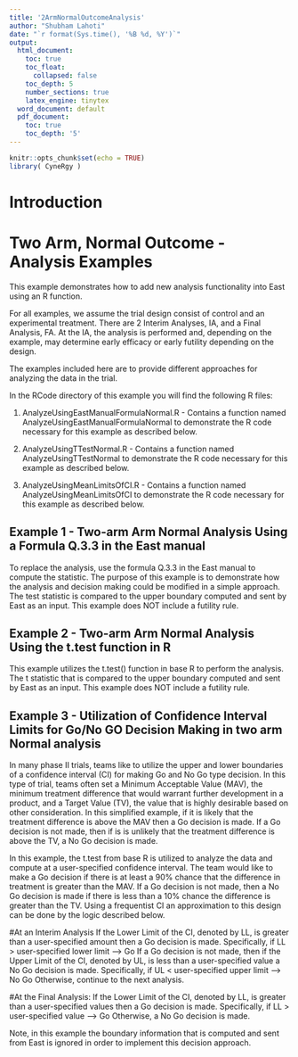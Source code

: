---
title: '2ArmNormalOutcomeAnalysis'
author: "Shubham Lahoti"
date: "`r format(Sys.time(), '%B %d, %Y')`"
output:
  html_document:
    toc: true
    toc_float:
      collapsed: false
    toc_depth: 5
    number_sections: true
    latex_engine: tinytex
  word_document: default
  pdf_document:
    toc: true
    toc_depth: '5'
---

```{r setup, include=FALSE}
knitr::opts_chunk$set(echo = TRUE)
library( CyneRgy )
```

# Introduction
# Two Arm, Normal Outcome - Analysis Examples

This example demonstrates how to add new analysis functionality  into East using an R function.  

For all examples, we assume the trial design consist of control and an experimental treatment. There are 2 Interim Analyses, IA, and a Final Analysis, FA. At the IA, the analysis is performed and, depending on the example, may determine early efficacy or early futility depending on the design.

The examples included here are to provide different approaches for analyzing the data in the trial. 

In the RCode directory of this example you will find the following R files:

1.  AnalyzeUsingEastManualFormulaNormal.R - Contains a function named AnalyzeUsingEastManualFormulaNormal to demonstrate the R code necessary for this example as described below.

2.  AnalyzeUsingTTestNormal.R - Contains a function named AnalyzeUsingTTestNormal to demonstrate the R code necessary for this example as described below.

3.  AnalyzeUsingMeanLimitsOfCI.R - Contains a function named AnalyzeUsingMeanLimitsOfCI to demonstrate the R code necessary for this example as described below.



## Example 1 - Two-arm Arm Normal Analysis Using a Formula Q.3.3 in the East manual

To replace the analysis, use the formula Q.3.3 in the East manual to compute the statistic.  The purpose of this example is to demonstrate how the analysis and decision making could be modified in a simple approach.  The test statistic is compared to the upper boundary computed and sent by East as an input. This example does NOT include a futility rule. 

## Example 2 - Two-arm Arm Normal Analysis Using the t.test function in R  

This example utilizes the t.test() function in base R to perform the analysis. The t statistic that is compared to the upper boundary computed and sent by East as an input.  This example does NOT include a futility rule. 


## Example 3 -  Utilization of Confidence Interval Limits for Go/No GO Decision Making in two arm Normal analysis

In many phase II trials, teams like to utilize the upper and lower boundaries of a confidence interval (CI) for making Go and No Go type decision. In this type of trial, teams often set a Minimum Acceptable Value (MAV), the minimum treatment difference that would warrant further development in a product, and a Target Value (TV), the value that is highly desirable based on other consideration.  In this simplified example, if it is likely that the treatment difference is above the MAV then a Go decision is made.  If a Go decision is not made, then if is is unlikely that the treatment difference is above the TV, a No Go decision is made.      

In this example, the t.test from base R is utilized to analyze the data and compute at a user-specified confidence interval. The team would like to make a Go decision if there is at least a 90% chance that the difference in treatment is greater than the MAV.  If a Go decision is not made, then a No Go decision is made if there is less than a 10% chance the difference is greater than the TV.  Using a frequentist CI an approximation to this design can be done by the logic described below.

#At an Interim Analysis
    If the Lower Limit of the CI, denoted by LL, is greater than a user-specified amount then a Go decision is made.  Specifically, if LL > user-specified lower limit --> Go
    If a Go decision is not made, then if the Upper Limit of the CI, denoted by UL, is less than a user-specified value a No Go decision is made.  Specifically, if UL < user-specified upper limit --> No Go
    Otherwise, continue to the next analysis.

#At the Final Analysis: 
    If the Lower Limit of the CI, denoted by LL, is greater than a user-specified values then a Go decision is made.  Specifically, if LL > user-specified value --> Go
    Otherwise, a No Go decision is made.
    
Note, in this example the boundary information that is computed and sent from East is ignored in order to implement this decision approach.
